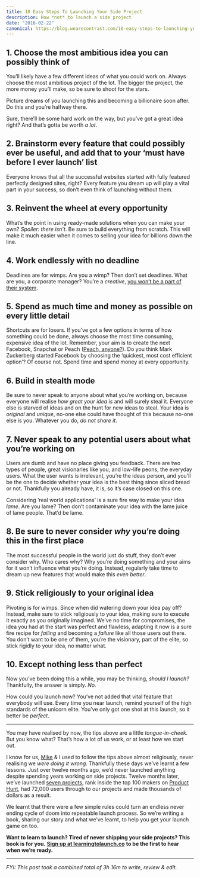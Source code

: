 ```yaml
---
title: 10 Easy Steps To Launching Your Side Project
description: How *not* to launch a side project
date: "2016-02-22"
canonical: https://blog.wearecontrast.com/10-easy-steps-to-launching-your-side-project-bbff783b08a8
---
```


## 1\. Choose the most ambitious idea you can possibly think of

You’ll likely have a few different ideas of what you could work on. Always choose the most ambitious project of the lot. The bigger the project, the more money you’ll make, so be sure to shoot for the stars.

Picture dreams of you launching this and becoming a billionaire soon after. Do this and you’re halfway there.

Sure, there’ll be some hard work on the way, but you’ve got a great idea right? And that’s gotta be worth _a lot._

## 2\. Brainstorm every feature that could possibly ever be useful, and add that to your ‘must have before I ever launch’ list

Everyone knows that all the successful websites started with fully featured perfectly designed sites, right? Every feature you dream up will play a vital part in your success, so don’t even think of launching without them.

## 3\. Reinvent the wheel at every opportunity

What’s the point in using ready-made solutions when you can make your own? _Spoiler: there isn’t_. Be sure to build everything from scratch. This will make it much easier when it comes to selling your idea for billions down the line.

## 4\. Work endlessly with no deadline

Deadlines are for wimps. Are you a wimp? Then don’t set deadlines. What are you, a corporate manager? You’re a _creative_, [you won’t be a part of their system](https://youtu.be/gAYL5H46QnQ).

## 5\. Spend as much time and money as possible on every little detail

Shortcuts are for losers. If you’ve got a few options in terms of how something could be done, always choose the most time consuming, expensive idea of the lot. Remember, your aim is to create the next Facebook, Snapchat or Peach ([Peach, anyone?](https://blog.bufferapp.com/peach)). Do you think Mark Zuckerberg started Facebook by choosing the ‘quickest, most cost efficient option’? Of course not. Spend time and spend money at every opportunity.

## 6\. Build in stealth mode

Be sure to never speak to anyone about what you’re working on, because everyone will realise _how great your idea is_ and will surely steal it. Everyone else is starved of ideas and on the hunt for new ideas to steal. Your idea is _original_ and _unique_, no-one else could have thought of this because no-one else is you. Whatever you do, _do not share it_.

## 7\. Never speak to any potential users about what you’re working on

Users are dumb and have no place giving you feedback. There are two types of people, great visionaries like you, and low-life peons, the everyday users. What the user wants is irrelevant, you’re the ideas person, and you’ll be the one to decide whether your idea is the best thing since sliced bread or not. Thankfully you already have, it is, so it’s case closed on this one.

Considering ‘real world applications’ is a sure fire way to make your idea _lame_. Are you lame? Then don’t contaminate your idea with the lame juice of lame people. That’d be lame.

## 8\. Be sure to never consider _why_ you’re doing this in the first place

The most successful people in the world just do stuff, they don’t ever consider why. Who cares why? Why you’re doing something and your aims for it won’t influence what you’re doing. Instead, regularly take time to dream up new features that would make this _even better_.

## 9\. Stick religiously to your original idea

Pivoting is for wimps. Since when did watering down your idea pay off? Instead, make sure to stick religiously to your idea, making sure to execute it exactly as you originally imagined. We’ve no time for compromises, the idea you had at the start was perfect and flawless, adapting it now is a sure fire recipe for _failing_ and becoming a _failure_ like all those users out there. You don’t want to be one of them, you’re the visionary, part of the elite, so stick rigidly to your idea, no matter what.

## 10\. Except nothing less than perfect

Now you’ve been doing this a while, you may be thinking, _should I launch?_ Thankfully, the answer is simply. _No._

How could you launch now? You’ve not added that vital feature that everybody will use. Every time you near launch, remind yourself of the high standards of the unicorn elite. You’ve only got one shot at this launch, so it better be _perfect_.

---

You may have realised by now, the tips above are a little _tongue-in-cheek._ But you know what? That’s how a lot of us work, or at least how we start out.

I know for us, [Mike](https://medium.com/u/67a4475456c) & I used to follow the tips above almost religiously, never realising we _were doing it wrong._ Thankfully these days we’ve learnt a few lessons. Just over twelve months ago, we’d never launched anything despite spending years working on side projects. Twelve months later, we’ve launched [seven projects](https://www.producthunt.com/@mikeaag/collections/i-made-that), rank inside the top 100 makers on [Product Hunt](https://www.producthunt.com/), had 72,000 users through to our projects and made thousands of dollars as a result.

We learnt that there were a few simple rules could turn an endless never ending cycle of doom into repeatable launch process. So we’re writing a book, sharing our story and what we’ve learnt, to help you get your launch game on too.

**Want to learn to launch? Tired of never shipping your side projects? This book is for you.** [**Sign up at learningtolaunch.co**](https://learningtolaunch.co/?utm_source=medium&utm_medium=blog&utm_campaign=14-steps-never-launch) **to be the first to hear when we’re ready.**

---

_FYI: This post took a combined total of 3h 16m to write, review & edit._
